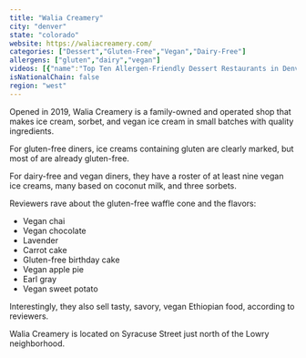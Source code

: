 ```yaml
---
title: "Walia Creamery"
city: "denver"
state: "colorado"
website: https://waliacreamery.com/
categories: ["Dessert","Gluten-Free","Vegan","Dairy-Free"]
allergens: ["gluten","dairy","vegan"]
videos: [{"name":"Top Ten Allergen-Friendly Dessert Restaurants in Denver, Colorado","url":"https://www.youtube.com/watch?v=Th-vTHuyUG0"}]
isNationalChain: false
region: "west"
---
```

Opened in 2019, Walia Creamery is a family-owned and operated shop that makes ice cream, sorbet, and vegan ice cream in small batches with quality ingredients.

For gluten-free diners, ice creams containing gluten are clearly marked, but most of are already gluten-free.

For dairy-free and vegan diners, they have a roster of at least nine vegan ice creams, many based on coconut milk, and three sorbets.

Reviewers rave about the gluten-free waffle cone and the flavors:
* Vegan chai
* Vegan chocolate
* Lavender
* Carrot cake
* Gluten-free birthday cake
* Vegan apple pie
* Earl gray
* Vegan sweet potato

Interestingly, they also sell tasty, savory, vegan Ethiopian food, according to reviewers.

Walia Creamery is located on Syracuse Street just north of the Lowry neighborhood.
